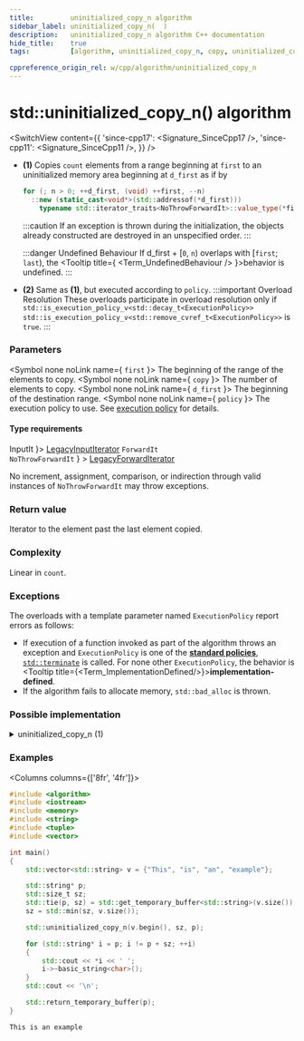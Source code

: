 ```yaml
---
title:         uninitialized_copy_n algorithm
sidebar_label: uninitialized_copy_n(  )
description:   uninitialized_copy_n algorithm C++ documentation
hide_title:    true
tags:          [algorithm, uninitialized_copy_n, copy, uninitialized_copy, uninitialized, clone]

cppreference_origin_rel: w/cpp/algorithm/uninitialized_copy_n
---
```



<!-- Terms -->

<!----------------- Codes ---------------------->


# std::uninitialized_copy_n() algorithm

<SwitchView content={{
  'since-cpp17': <Signature_SinceCpp17 />,
  'since-cpp11': <Signature_SinceCpp11 />,
}} />

- **(1)** Copies `count` elements from a range beginning at `first` to an uninitialized memory area beginning at `d_first` as if by
  ```cpp
  for (; n > 0; ++d_first, (void) ++first, --n)
    ::new (static_cast<void*>(std::addressof(*d_first)))
      typename std::iterator_traits<NoThrowForwardIt>::value_type(*first);
  ```
  :::caution
  If an exception is thrown during the initialization, the objects already constructed are destroyed in an unspecified order.
  :::

  :::danger Undefined Behaviour
  <Since v='cpp20'>If d_first + [<code>0</code>, <code>n</code>) overlaps with [<code>first</code>; <code>last</code>), the <Tooltip title={ <Term_UndefinedBehaviour /> }>behavior is undefined</Tooltip>.</Since>
  :::

 - **(2)** Same as **(1)**, but executed according to `policy`.
  :::important Overload Resolution
  These overloads participate in overload resolution only if
  <Until v='cpp20'> <code>std::is_execution_policy_v&lt;std::decay_t&lt;ExecutionPolicy&gt;&gt;</code> </Until> <Since v='cpp20'> <code>std::is_execution_policy_v&lt;std::remove_cvref_t&lt;ExecutionPolicy&gt;&gt;</code> </Since> is <code>true</code>.
  :::

### Parameters

<SymbolTable>

  <Symbol none noLink name={ <code>first</code> }>
    The beginning of the range of the elements to copy.
  </Symbol>
  <Symbol none noLink name={ <code>copy</code> }>
    The number of elements to copy.
  </Symbol>
  <Symbol none noLink name={ <code>d_first</code> }>
    The beginning of the destination range.
  </Symbol>
  <Symbol none noLink name={ <code>policy</code> }>
    The execution policy to use. See <a href="">execution policy</a> for details.
  </Symbol>

</SymbolTable>

#### Type requirements

<SymbolTable>
  <Symbol none noLink name={ <code>InputIt</code> }>
    <a href="/docs/named_req/LegacyInputIterator">LegacyInputIterator</a>
  </Symbol>
  <Symbol none noLink name={ <> <code>ForwardIt</code> <br /> <code>NoThrowForwardIt</code> </> } >
    <a href="/docs/named_req/LegacyForwardIterator">LegacyForwardIterator</a>
  </Symbol>
</SymbolTable>

No increment, assignment, comparison, or indirection through valid instances of `NoThrowForwardIt` may throw exceptions.

### Return value

Iterator to the element past the last element copied.

### Complexity

Linear in `count`.

### Exceptions

The overloads with a template parameter named `ExecutionPolicy` report errors as follows:
- If execution of a function invoked as part of the algorithm throws an exception and `ExecutionPolicy` is one of the [**standard policies**](#), [`std::terminate`](#) is called.
	For none other `ExecutionPolicy`, the behavior is <Tooltip title={<Term_ImplementationDefined/>}>**implementation-defined**</Tooltip>.
- If the algorithm fails to allocate memory, `std::bad_alloc` is thrown.

### Possible implementation

<details>
<summary>uninitialized_copy_n (1)</summary>

```cpp
template<class InputIt, class Size, class NoThrowForwardIt>
NoThrowForwardIt uninitialized_copy_n(InputIt first, Size count, NoThrowForwardIt d_first)
{
    using T = typename std::iterator_traits<NoThrowForwardIt>::value_type;
    NoThrowForwardIt current = d_first;
    try
    {
        for (; count > 0; ++first, (void) ++current, --count)
            ::new (static_cast<void*>(std::addressof(*current))) T(*first);
    }
    catch (...)
    {
        for (; d_first != current; ++d_first)
            d_first->~T();
        throw;
    }
    return current;
}
```

</details>

### Examples

<Columns columns={['8fr', '4fr']}>
<div>

```cpp title='Main.cpp' showLineNumbers
#include <algorithm>
#include <iostream>
#include <memory>
#include <string>
#include <tuple>
#include <vector>

int main()
{
    std::vector<std::string> v = {"This", "is", "an", "example"};

    std::string* p;
    std::size_t sz;
    std::tie(p, sz) = std::get_temporary_buffer<std::string>(v.size());
    sz = std::min(sz, v.size());

    std::uninitialized_copy_n(v.begin(), sz, p);

    for (std::string* i = p; i != p + sz; ++i)
    {
        std::cout << *i << ' ';
        i->~basic_string<char>();
    }
    std::cout << '\n';

    std::return_temporary_buffer(p);
}
```

</div>
<div>

```plaintext title="Output"
This is an example
```

</div>
</Columns>
